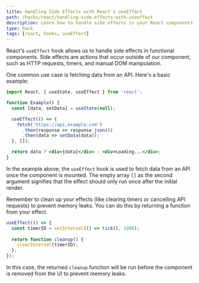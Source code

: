 ```yaml
---
title: Handling Side Effects with React's useEffect
path: /hacks/react/handling-side-effects-with-useeffect
description: Learn how to handle side effects in your React components using the useEffect hook. This post includes examples and code snippets to guide you through.
type: hack
tags: [react, hooks, useEffect]
---
```


React's `useEffect` hook allows us to handle side effects in functional components. Side effects are actions that occur outside of our component, such as HTTP requests, timers, and manual DOM manipulation.

One common use case is fetching data from an API. Here's a basic example:

```jsx
import React, { useState, useEffect } from 'react';

function Example() {
  const [data, setData] = useState(null);

  useEffect(() => {
    fetch('https://api.example.com')
      .then(response => response.json())
      .then(data => setData(data));
  }, []);

  return data ? <div>{data}</div> : <div>Loading...</div>;
}
```

In the example above, the `useEffect` hook is used to fetch data from an API once the component is mounted. The empty array `[]` as the second argument signifies that the effect should only run once after the initial render.

Remember to clean up your effects (like clearing timers or cancelling API requests) to prevent memory leaks. You can do this by returning a function from your effect.

```jsx
useEffect(() => {
  const timerID = setInterval(() => tick(), 1000);
  
  return function cleanup() {
    clearInterval(timerID);
  };
});
```

In this case, the returned `cleanup` function will be run before the component is removed from the UI to prevent memory leaks.